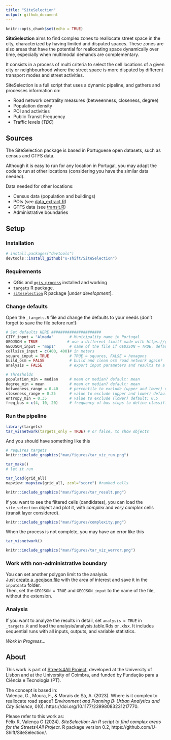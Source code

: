 ```yaml
---
title: "SiteSelection"
output: github_document
---
```


```r
knitr::opts_chunk$set(echo = TRUE)
```

**SiteSelection** aims to find complex zones to reallocate street space in the city, characterized by having limited and disputed spaces. These zones are also areas that have the potential for reallocating space dynamically over time, especially when multimodal demands are complementary. 

It consists in a process of multi criteria to select the cell locations of a given city or neighbourhood where the street space is more disputed by different transport modes and street activities. 

SiteSelection is a full script that uses a dynamic pipeline, and gathers and processes information on:

* Road network centrality measures (betweenness, closeness, degree)
* Population density
* POI and activities
* Public Transit Frequency
* Traffic levels (_TBC_)

## Sources

The SiteSelection package is based in Portuguese open datasets, such as census and GTFS data.

Although it is easy to run for any location in Portugal, you may adapt the code to run at other locations (considering you have the similar data needed).

Data needed for other locations:

* Census data (population and buildings)
* POIs (see [data_extract.R](https://github.com/U-Shift/SiteSelection/blob/fc0bce07acf3b60ce0bfe1d26511acd7c2d5c083/code/data_extract.R#L146))
* GTFS data (see [transit.R](https://github.com/U-Shift/SiteSelection/blob/main/code/transit.R))
* Administrative boundaries


## Setup

### Installation

```r
# install.packages("devtools")
devtools::install_github("u-shift/SiteSelection")
```


### Requirements

*   QGis and [`qgis_process`](https://r-spatial.github.io/qgisprocess/) installed and working
*   [`targets`](https://books.ropensci.org/targets/) R package.
*   [`siteselection`]() R package [_under development_].

### Change defaults

Open the `_targets.R` file and change the defaults to your needs (don't forget to save the file before run!):

```r
# Set defaults HERE ######################
CITY_input = "Almada"       # Municipality name in Portugal
GEOJSON = TRUE             # use a different limit? made with https://geojson.io/ and saved in inputdata/*.geojson
GEOJSON_input = "map1"      # name of the file if GEOJSON = TRUE. default: "map1"
cellsize_input = c(400, 400)# in meters
square_input = TRUE         # TRUE = squares, FALSE = hexagons
build_osm = FALSE           # build and clean osm road network again?
analysis = FALSE            # export input parameters and results to a xls file? default: FALSE

# Thresholds
population_min = median     # mean or median? default: mean
degree_min = mean           # mean or median? default: mean
betweeness_range = 0.40     # percentile to exclude (upper and lower) default: 0.25
closeness_range = 0.25      # value to exclude (upper and lower) default: 0.25
entropy_min = 0.35          # value to exclude (lower) default: 0.5
freq_bus = c(4, 10, 20)     # frequency of bus stops to define classification. last 2 will remain. default: c(4, 10, 20) 

```

### Run the pipeline

```r
library(targets)
tar_visnetwork(targets_only = TRUE) # or false, to show objects
```

And you should have something like this

```r
# requires targets
knitr::include_graphics("man/figures/tar_viz_run.png")
```

```r
tar_make()
# let it run

tar_load(grid_all)
mapview::mapview(grid_all, zcol="score") #ranked cells
```
```r
knitr::include_graphics("man/figures/tar_result.png")
```

If you want to see the filtered cells (candidates), you can load the `site_selection` object and plot it, with *complex* and *very complex* cells (transit layer considered).

```r
knitr::include_graphics("man/figures/complexity.png")
```


When the process is not complete, you may have an error like this

```r
tar_visnetwork()
```
```r
knitr::include_graphics("man/figures/tar_viz_werror.png")
```

### Work with non-administrative boundary

You can set another polygon limit to the analysis.  
Just [create a .geojson file](https://geojson.io/) with the area of interest and save it in the `inputdata` folder.  
Then, set the `GEOJSON = TRUE` and `GEOJSON_input` to the name of the file, without the extension.


### Analysis

If you want to analyze the results in detail, set `analysis = TRUE` in `_targets.R` and load the analysis/analysis.table.Rds or .xlsx.
It includes sequential runs with all inputs, outputs, and variable statistics.

_Work in Progress..._

## About

This work is part of [Streets4All Project](https://streets4all.tecnico.ulisboa.pt), developed at the University of Lisbon and at the University of Coimbra, and funded by Fundação para a Ciência e Tecnologia (PT).

The concept is based in:  
Valença, G., Moura, F., & Morais de Sá, A. (2023). Where is it complex to reallocate road space? *Environment and Planning B: Urban Analytics and City Science*, 0(0). https://doi.org/10.1177/23998083231217770.


Please refer to this work as:  
Félix R, Valença G (2024). *SiteSelection: An R script to find complex areas for the Streets4All Project*. R package version 0.2, https://github.com/U-Shift/SiteSelection/. 
